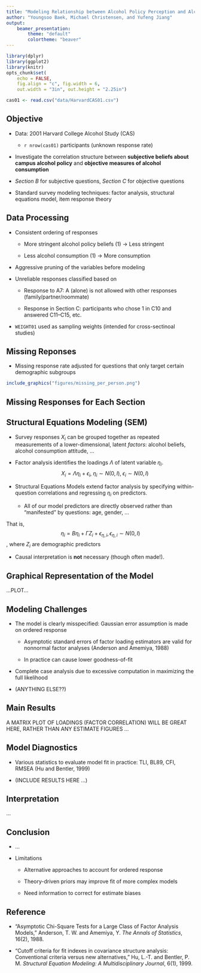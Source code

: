 ```yaml
---
title: "Modeling Relationship between Alcohol Policy Perception and Alcohol Consumption in '01 Harvard College Alcohol Survey (CAS)"
author: "Youngsoo Baek, Michael Christensen, and Yufeng Jiang"
output: 
    beamer_presentation:
        theme: "default"
        colortheme: "beaver"
---
```


```r
library(dplyr)
library(ggplot2)
library(knitr)
opts_chunk$set(
    echo = FALSE,
    fig.align = "c", fig.width = 6, 
    out.width = "3in", out.height = "2.25in")

cas01 <- read.csv("data/HarvardCAS01.csv")
```

## Objective

- Data: 2001 Harvard College Alcohol Study (CAS)
    
  * `r nrow(cas01)` participants (unknown response rate)

- Investigate the correlation structure between __subjective beliefs about campus alcohol policy__ and __objective measures of alcohol consumption__
    
- _Section B_ for subjective questions, _Section C_ for objective questions

- Standard survey modeling techniques: factor analysis, structural equations model, item response theory

## Data Processing

- Consistent ordering of responses

  - More stringent alcohol policy beliefs (1) -> Less stringent 
  
  - Less alcohol consumption (1) -> More consumption

- Aggressive pruning of the variables before modeling 
    
- Unreliable responses classified based on
    
  * Response to A7: A (alone) is not allowed with other responses (family/partner/roommate)
        
  * Response in Section C: participants who chose 1 in C10 and answered C11--C15, etc.

- `WEIGHT01` used as sampling weights (intended for cross-sectinoal studies) 

## Missing Reponses

- Missing response rate adjusted for questions that only target certain demographic subgroups

```r
include_graphics("figures/missing_per_person.png")
```

## Missing Responses for Each Section


## Structural Equations Modeling (SEM)

  - Survey responses $X_i$ can be grouped together as repeated measurements of a lower-dimensional, latent _factors_: alcohol beliefs, alcohol consumption attitude, ...
  
  - Factor analysis identifies the loadings $\Lambda$ of latent variable $\eta_i$.
  $$X_i = \Lambda\eta_i + \epsilon_i,\; \eta_i \sim N(0,I),\; \epsilon_i\sim N(0,I)$$

  - Structural Equations Models extend factor analysis by specifying within-question correlations and regressing $\eta_i$ on predictors.

    * All of our model predictors are directly observed rather than "manifested" by questions: age, gender, ...
    
 That is, $$\eta_i = B \eta_i + \Gamma Z_i + \epsilon_{\eta, i}, \epsilon_{\eta, i} \sim N(0, I)$$, where $Z_i$ are demographic predictors
    
  - Causal interpretation is __not__ necessary (though often made!).

## Graphical Representation of the Model

...PLOT...

## Modeling Challenges

  - The model is clearly misspecified: Gaussian error assumption is made on ordered response
  
    * Asymptotic standard errors of factor loading estimators are valid for nonnormal factor analyses (Anderson and Amemiya, 1988)
    
    * In practice can cause lower goodness-of-fit
    
  - Complete case analysis due to excessive computation in maximizing the full likelihood

  - (ANYTHING ELSE??)

## Main Results

A MATRIX PLOT OF LOADINGS (FACTOR CORRELATION) WILL BE GREAT HERE, RATHER THAN ANY ESTIMATE FIGURES ...

## Model Diagnostics

  - Various statistics to evaluate model fit in practice: TLI, BL89, CFI, RMSEA (Hu and Bentler, 1999)
  
  - (INCLUDE RESULTS HERE ...)

## Interpretation

...

## Conclusion

- ...

- Limitations

  * Alternative approaches to account for ordered response
  
  * Theory-driven priors may improve fit of more complex models
  
  * Need information to correct for estimate biases
  
## Reference

  - "Asymptotic Chi-Square Tests for a Large Class of Factor Analysis Models," Anderson, T. W. and Amemiya, Y. _The Annals of Statistics_, 16(2), 1988.
  
  - "Cutoff criteria for fit indexes in covariance structure analysis: Conventional criteria versus new alternatives," Hu, L.-T. and Bentler, P. M. _Structural Equation Modeling: A Multidisciplinary Journal_, 6(1), 1999.


